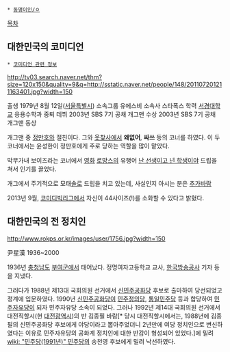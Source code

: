  * [[동명이인/ㅇ]]

[[목차]]
== 대한민국의 코미디언 ==
 * [[코미디언 관련 정보]]

http://tv03.search.naver.net/thm?size=120x150&quality=9&q=http://sstatic.naver.net/people/148/201107201211163401.jpg?width=150

출생 1979년 8월 12일([[서울특별시]])
소속그룹 유에스비
소속사 스타폭스
학력 [[서경대학교]] 응용수학과 중퇴
데뷔 2003년 SBS 7기 공채 개그맨
수상 2003년 SBS 7기 공채 개그맨 동상

개그맨 중 [[정만호]]와 절친이다. 그와 [[웃찾사]]에서 '''왜없어''', '''싸쓰''' 등의 코너를 하였다. 이 두 코너에서는 윤성한이 정만호에게 주로 당하는 역할을 많이 맡았다.

막무가내 보이즈라는 코너에서 [[영화]] [[로망스]]의 유행어 [[난 선생이고 넌 학생이야]] 드립을 쳐서 인기를 끌었다.

개그에서 주기적으로 모태[[솔로]] 드립을 치고 있는데, 사실인지 아시는 분은 [[추가바람]]

2013년 9월, [[코미디빅리그]]에서 자신이 44사이즈(!)를 소화할 수 있다고 밝혔다.

== 대한민국의 전 정치인 == 
http://www.rokps.or.kr/images/user/1756.jpg?width=150

尹星漢
1936~2000

1936년 [[충청남도]] [[부여군]]에서 태어났다.
정명여자고등학교 교사, [[한국방송공사]] 기자 등을 지냈다.

그러다가 1988년 제13대 국회의원 선거에서 [[신민주공화당]] 후보로 출마하여 당선되었고 정계에 입문하였다. 1990년 [[신민주공화당]]이 [[민주정의당]], [[통일민주당]] 등과 합당하여 [[민주자유당]]이 되자 민주자유당 소속이 되었다.
그러나 1992년 제14대 국회의원 선거에서 대전직할시(현 [[대전광역시]])의 반 김종필 바람[* 당시 대전직할시에서는, 1988년에 김종필의 신민주공화당 후보에게 야당이라고 뽑아주었더니 2년만에 여당 정치인으로 변신하였다는 이유로 민주자유당의 공화계 정치인에 대한 반감이 형성되어 있었다.]에 밀려 [[wiki: "민주당(1991년)" 민주당]]의 송천영 후보에게 밀려 낙선하였다.

